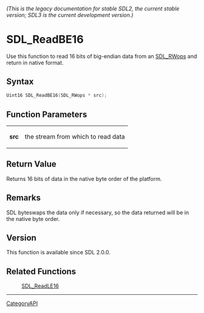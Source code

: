 ====== (This is the legacy documentation for stable SDL2, the current stable version; SDL3 is the current development version.) ======
= SDL_ReadBE16 =

Use this function to read 16 bits of big-endian data from an [[SDL_RWops]] and return in native format.

== Syntax ==

<syntaxhighlight lang='c'>
Uint16 SDL_ReadBE16(SDL_RWops * src);
</syntaxhighlight>

== Function Parameters ==

{|
|'''src'''
|the stream from which to read data
|}

== Return Value ==

Returns 16 bits of data in the native byte order of the platform.

== Remarks ==

SDL byteswaps the data only if necessary, so the data returned will be in
the native byte order.

== Version ==

This function is available since SDL 2.0.0.

== Related Functions ==

:[[SDL_ReadLE16]]

----
[[CategoryAPI]]


